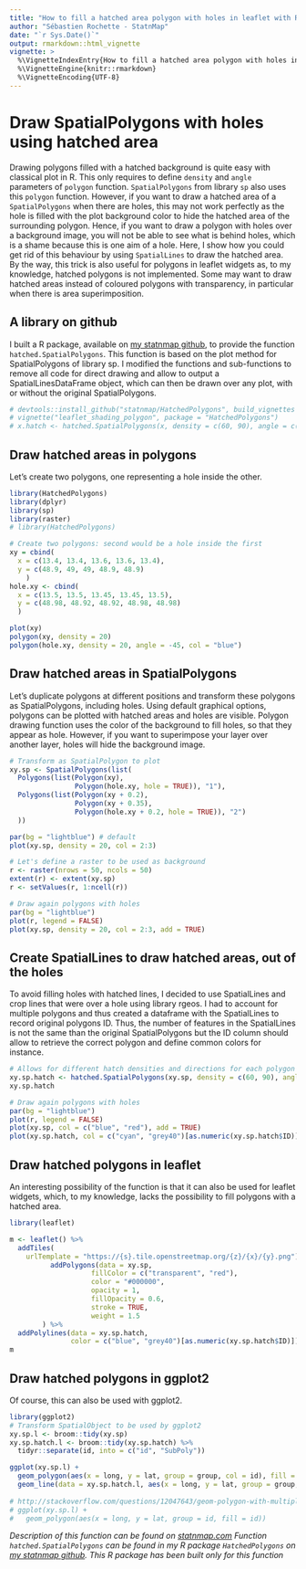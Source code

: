 ```yaml
---
title: "How to fill a hatched area polygon with holes in leaflet with R"
author: "Sébastien Rochette - StatnMap"
date: "`r Sys.Date()`" 
output: rmarkdown::html_vignette 
vignette: > 
  %\VignetteIndexEntry{How to fill a hatched area polygon with holes in leaflet with R} 
  %\VignetteEngine{knitr::rmarkdown} 
  %\VignetteEncoding{UTF-8}
---
```


# Draw SpatialPolygons with holes using hatched area

Drawing polygons filled with a hatched background is quite easy with classical plot in R. This only requires to define `density` and `angle` parameters of `polygon` function. `SpatialPolygons` from library `sp` also uses this `polygon` function. However, if you want to draw a hatched area of a `SpatialPolygons` when there are holes, this may not work perfectly as the hole is filled with the plot background color to hide the hatched area of the surrounding polygon. Hence, if you want to draw a polygon with holes over a background image, you will not be able to see what is behind holes, which is a shame because this is one aim of a hole. Here, I show how you could get rid of this behaviour by using `SpatialLines` to draw the hatched area.  
By the way, this trick is also useful for polygons in leaflet widgets as, to my knowledge, hatched polygons is not implemented. Some may want to draw hatched areas instead of coloured polygons with transparency, in particular when there is area superimposition.

## A library on github
I built a R package, available on [my statnmap github](https://github.com/statnmap/HatchedPolygons), to provide the function `hatched.SpatialPolygons`. This function is based on the plot method for SpatialPolygons of library sp. I modified the functions and sub-functions to remove all code for direct drawing and allow to output a SpatialLinesDataFrame object, which can then be drawn over any plot, with or without the original SpatialPolygons.

```r
# devtools::install_github("statnmap/HatchedPolygons", build_vignettes = TRUE)
# vignette("leaflet_shading_polygon", package = "HatchedPolygons")
# x.hatch <- hatched.SpatialPolygons(x, density = c(60, 90), angle = c(45, 135))
```

## Draw hatched areas in polygons

Let's create two polygons, one representing a hole inside the other.
```r
library(HatchedPolygons)
library(dplyr)
library(sp)
library(raster)
# library(HatchedPolygons)

# Create two polygons: second would be a hole inside the first
xy = cbind(
  x = c(13.4, 13.4, 13.6, 13.6, 13.4),
  y = c(48.9, 49, 49, 48.9, 48.9)
    )
hole.xy <- cbind(
  x = c(13.5, 13.5, 13.45, 13.45, 13.5),
  y = c(48.98, 48.92, 48.92, 48.98, 48.98)
  )

plot(xy)
polygon(xy, density = 20)
polygon(hole.xy, density = 20, angle = -45, col = "blue")

```

## Draw hatched areas in SpatialPolygons

Let's duplicate polygons at different positions and transform these polygons as SpatialPolygons, including holes. Using default graphical options, polygons can be plotted with hatched areas and holes are visible. Polygon drawing function uses the color of the background to fill holes, so that they appear as hole. However, if you want to superimpose your layer over another layer, holes will hide the background image.

```r
# Transform as SpatialPolygon to plot
xy.sp <- SpatialPolygons(list(
  Polygons(list(Polygon(xy), 
                Polygon(hole.xy, hole = TRUE)), "1"),
  Polygons(list(Polygon(xy + 0.2),
                Polygon(xy + 0.35),
                Polygon(hole.xy + 0.2, hole = TRUE)), "2")
  ))

par(bg = "lightblue") # default
plot(xy.sp, density = 20, col = 2:3)

# Let's define a raster to be used as background
r <- raster(nrows = 50, ncols = 50)
extent(r) <- extent(xy.sp)
r <- setValues(r, 1:ncell(r))

# Draw again polygons with holes
par(bg = "lightblue")
plot(r, legend = FALSE)
plot(xy.sp, density = 20, col = 2:3, add = TRUE)

```

## Create SpatialLines to draw hatched areas, out of the holes

To avoid filling holes with hatched lines, I decided to use SpatialLines and crop lines that were over a hole using library rgeos.
I had to account for multiple polygons and thus created a dataframe with the SpatialLines to record original polygons ID. Thus, the number of features in the SpatialLines is not the same than the original SpatialPolygons but the ID column should allow to retrieve the correct polygon and define common colors for instance.

```r
# Allows for different hatch densities and directions for each polygon
xy.sp.hatch <- hatched.SpatialPolygons(xy.sp, density = c(60, 90), angle = c(45, 135))
xy.sp.hatch

# Draw again polygons with holes
par(bg = "lightblue")
plot(r, legend = FALSE)
plot(xy.sp, col = c("blue", "red"), add = TRUE)
plot(xy.sp.hatch, col = c("cyan", "grey40")[as.numeric(xy.sp.hatch$ID)], lwd = 2, add = TRUE)

```

## Draw hatched polygons in leaflet
An interesting possibility of the function is that it can also be used for leaflet widgets, which, to my knowledge, lacks the possibility to fill polygons with a hatched area.

```r
library(leaflet)

m <- leaflet() %>%
  addTiles(
    urlTemplate = "https://{s}.tile.openstreetmap.org/{z}/{x}/{y}.png") %>%
          addPolygons(data = xy.sp, 
                    fillColor = c("transparent", "red"),
                    color = "#000000", 
                    opacity = 1, 
                    fillOpacity = 0.6, 
                    stroke = TRUE,
                    weight = 1.5
        ) %>%
  addPolylines(data = xy.sp.hatch,
               color = c("blue", "grey40")[as.numeric(xy.sp.hatch$ID)])
m

```

## Draw hatched polygons in ggplot2
Of course, this can also be used with ggplot2.

```r
library(ggplot2)
# Transform SpatialObject to be used by ggplot2
xy.sp.l <- broom::tidy(xy.sp)
xy.sp.hatch.l <- broom::tidy(xy.sp.hatch) %>%
  tidyr::separate(id, into = c("id", "SubPoly"))

ggplot(xy.sp.l) +
  geom_polygon(aes(x = long, y = lat, group = group, col = id), fill = "transparent") +
  geom_line(data = xy.sp.hatch.l, aes(x = long, y = lat, group = group, col = id))
  
# http://stackoverflow.com/questions/12047643/geom-polygon-with-multiple-hole/12051278#12051278
# ggplot(xy.sp.l) +
#   geom_polygon(aes(x = long, y = lat, group = id, fill = id)) 

```

_Description of this function can be found on [statnmap.com](https://statnmap.com/how-to-fill-a-hatched-area-polygon-with-holes-in-leaflet-with-r)_
_Function `hatched.SpatialPolygons` can be found in my R package `HatchedPolygons` on [my statnmap github](https://github.com/statnmap/HatchedPolygons). This R package has been built only for this function_